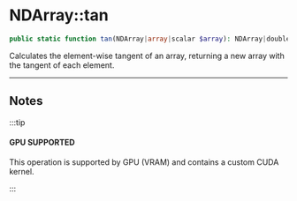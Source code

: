 
# NDArray::tan

```php
public static function tan(NDArray|array|scalar $array): NDArray|double;
```
Calculates the element-wise tangent of an array,
returning a new array with the tangent of each element.

---

## Notes

:::tip

#### GPU SUPPORTED
This operation is supported by GPU (VRAM) and contains a custom CUDA kernel.

:::

